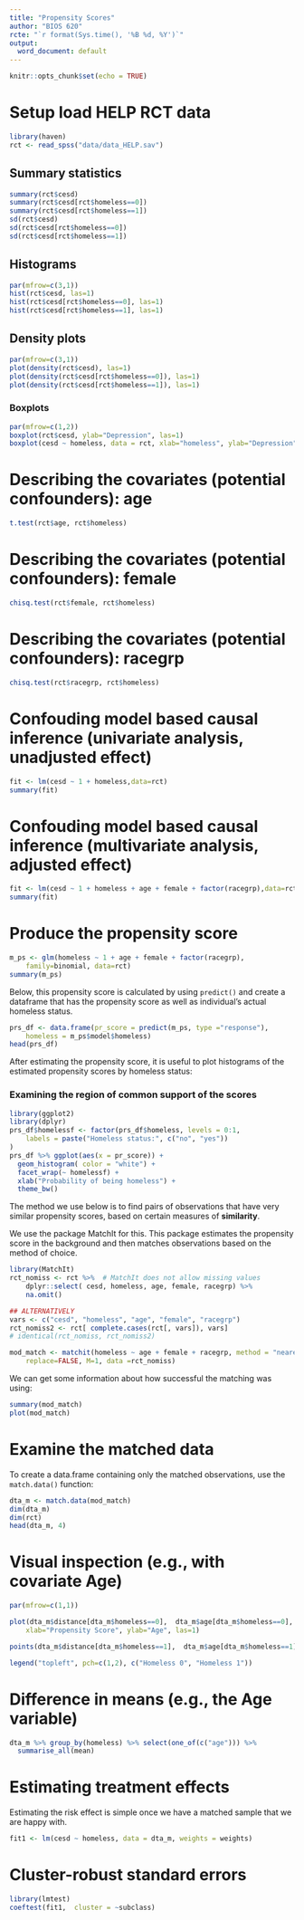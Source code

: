 ```yaml
---
title: "Propensity Scores"
author: "BIOS 620"
rcte: "`r format(Sys.time(), '%B %d, %Y')`"
output:
  word_document: default
---
```


```r
knitr::opts_chunk$set(echo = TRUE)
```

# Setup load HELP RCT data

```r
library(haven)
rct <- read_spss("data/data_HELP.sav")
```


## Summary statistics

```r
summary(rct$cesd)
summary(rct$cesd[rct$homeless==0])
summary(rct$cesd[rct$homeless==1])
sd(rct$cesd)
sd(rct$cesd[rct$homeless==0])
sd(rct$cesd[rct$homeless==1])
```

## Histograms

```r
par(mfrow=c(3,1))
hist(rct$cesd, las=1)
hist(rct$cesd[rct$homeless==0], las=1)
hist(rct$cesd[rct$homeless==1], las=1)
```


## Density plots

```r
par(mfrow=c(3,1))
plot(density(rct$cesd), las=1)
plot(density(rct$cesd[rct$homeless==0]), las=1)
plot(density(rct$cesd[rct$homeless==1]), las=1)
```

### Boxplots

```r
par(mfrow=c(1,2))
boxplot(rct$cesd, ylab="Depression", las=1)
boxplot(cesd ~ homeless, data = rct, xlab="homeless", ylab="Depression", las=1)
```


# Describing the covariates (potential confounders): age

```r
t.test(rct$age, rct$homeless)
```

# Describing the covariates (potential confounders): female

```r
chisq.test(rct$female, rct$homeless)
```


# Describing the covariates (potential confounders): racegrp
```r
chisq.test(rct$racegrp, rct$homeless)
```


# Confouding model based causal inference (univariate analysis, unadjusted effect)

```r
fit <- lm(cesd ~ 1 + homeless,data=rct)
summary(fit)
```

# Confouding model based causal inference (multivariate analysis, adjusted effect)

```r
fit <- lm(cesd ~ 1 + homeless + age + female + factor(racegrp),data=rct)
summary(fit)
```

# Produce the propensity score

```r
m_ps <- glm(homeless ~ 1 + age + female + factor(racegrp),
    family=binomial, data=rct)
summary(m_ps)
```

Below, this propensity score is calculated by using `predict()` and create a
dataframe that has the propensity score as well as individual's actual homeless
status.

```r
prs_df <- data.frame(pr_score = predict(m_ps, type ="response"),
    homeless = m_ps$model$homeless)
head(prs_df)
```

After estimating the propensity score, it is useful to plot histograms of the
estimated propensity scores by homeless status: 

### Examining the region of common support of the scores

```r
library(ggplot2)
library(dplyr)
prs_df$homelessf <- factor(prs_df$homeless, levels = 0:1,
    labels = paste("Homeless status:", c("no", "yes"))
)
prs_df %>% ggplot(aes(x = pr_score)) +
  geom_histogram( color = "white") +
  facet_wrap(~ homelessf) +
  xlab("Probability of being homeless") +
  theme_bw()
```

The method we use below is to find pairs of observations that have very similar
propensity scores, based on certain measures of **similarity**.

We use the package MatchIt for this. This package estimates the propensity score
in the background and then matches observations based on the method of choice.

```r
library(MatchIt)
rct_nomiss <- rct %>%  # MatchIt does not allow missing values
    dplyr::select( cesd, homeless, age, female, racegrp) %>%
    na.omit()

## ALTERNATIVELY
vars <- c("cesd", "homeless", "age", "female", "racegrp")
rct_nomiss2 <- rct[ complete.cases(rct[, vars]), vars]
# identical(rct_nomiss, rct_nomiss2)

mod_match <- matchit(homeless ~ age + female + racegrp, method = "nearest", 
    replace=FALSE, M=1, data =rct_nomiss)
```

We can get some information about how successful the matching was using:

```r
summary(mod_match) 
plot(mod_match) 
```

# Examine the matched data 

To create a data.frame containing only the matched observations, use the
`match.data()` function:

```r
dta_m <- match.data(mod_match) 
dim(dta_m)
dim(rct)
head(dta_m, 4)
```

# Visual inspection (e.g., with covariate Age)

```r
par(mfrow=c(1,1))

plot(dta_m$distance[dta_m$homeless==0],  dta_m$age[dta_m$homeless==0], 
    xlab="Propensity Score", ylab="Age", las=1)

points(dta_m$distance[dta_m$homeless==1],  dta_m$age[dta_m$homeless==1], pch=2)

legend("topleft", pch=c(1,2), c("Homeless 0", "Homeless 1"))
```

# Difference in means (e.g., the Age variable)

```r
dta_m %>% group_by(homeless) %>% select(one_of(c("age"))) %>%
  summarise_all(mean)
```

# Estimating treatment effects

Estimating the risk effect is simple once we have a matched sample that we are
happy with.

```r
fit1 <- lm(cesd ~ homeless, data = dta_m, weights = weights)
```

# Cluster-robust standard errors

```r
library(lmtest)
coeftest(fit1,  cluster = ~subclass)
```
